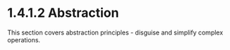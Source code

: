 
<Meta title="1. Fundamentals of Programming/1.4 Tasks/1.4.1 Principles/1.4.1.2 Abstraction" />

# 1.4.1.2 Abstraction

This section covers abstraction principles - disguise and simplify complex operations.
